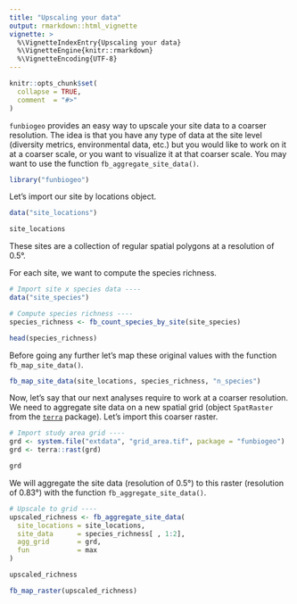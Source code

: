 ```yaml
---
title: "Upscaling your data"
output: rmarkdown::html_vignette
vignette: >
  %\VignetteIndexEntry{Upscaling your data}
  %\VignetteEngine{knitr::rmarkdown}
  %\VignetteEncoding{UTF-8}
---
```


```r
knitr::opts_chunk$set(
  collapse = TRUE,
  comment  = "#>"
)
```


`funbiogeo` provides an easy way to upscale your site data to a coarser resolution.
The idea is that you have any type of data at the site level (diversity metrics, 
environmental data, etc.) but you would like to work on it at a coarser scale, 
or you want to visualize it at that coarser scale. You may want to use the function
`fb_aggregate_site_data()`.


```r
library("funbiogeo")
```

Let's import our site by locations object.


```r
data("site_locations")

site_locations
```

These sites are a collection of regular spatial polygons at a resolution of 0.5°.

For each site, we want to compute the species richness. 


```r
# Import site x species data ----
data("site_species")

# Compute species richness ----
species_richness <- fb_count_species_by_site(site_species)

head(species_richness)
```

Before going any further let's map these original values with the function
`fb_map_site_data()`.


```r
fb_map_site_data(site_locations, species_richness, "n_species")
```

Now, let's say that our next analyses require to work at a coarser resolution. We need to
aggregate site data on a new spatial grid (object `SpatRaster` from the 
[`terra`](http://cran.r-project.org/package=terra) package). Let's import this coarser raster.


```r
# Import study area grid ----
grd <- system.file("extdata", "grid_area.tif", package = "funbiogeo")
grd <- terra::rast(grd)

grd
```

We will aggregate the site data (resolution of 0.5°) to this raster (resolution of 0.83°) 
with the function `fb_aggregate_site_data()`.


```r
# Upscale to grid ----
upscaled_richness <- fb_aggregate_site_data(
  site_locations = site_locations,
  site_data      = species_richness[ , 1:2],
  agg_grid       = grd,
  fun            = max
)

upscaled_richness
```

```r
fb_map_raster(upscaled_richness)
```
